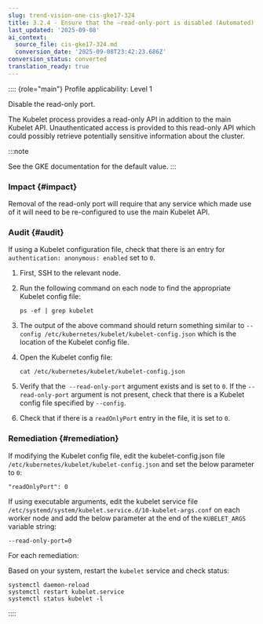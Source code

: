 ```yaml
---
slug: trend-vision-one-cis-gke17-324
title: 3.2.4 - Ensure that the –read-only-port is disabled (Automated)
last_updated: '2025-09-08'
ai_context:
  source_file: cis-gke17-324.md
  conversion_date: '2025-09-08T23:42:23.686Z'
conversion_status: converted
translation_ready: true
---
```


:::: {role="main"}
Profile applicability: Level 1

Disable the read-only port.

The Kubelet process provides a read-only API in addition to the main Kubelet API. Unauthenticated access is provided to this read-only API which could possibly retrieve potentially sensitive information about the cluster.

:::note

See the GKE documentation for the default value.
:::

### Impact {#impact}

Removal of the read-only port will require that any service which made use of it will need to be re-configured to use the main Kubelet API.

### Audit {#audit}

If using a Kubelet configuration file, check that there is an entry for `authentication: anonymous: enabled` set to `0`.

1.  First, SSH to the relevant node.

2.  Run the following command on each node to find the appropriate Kubelet config file:

    ``` codeblock
    ps -ef | grep kubelet
    ```

3.  The output of the above command should return something similar to `--config /etc/kubernetes/kubelet/kubelet-config.json` which is the location of the Kubelet config file.

4.  Open the Kubelet config file:

    ``` codeblock
    cat /etc/kubernetes/kubelet/kubelet-config.json
    ```

5.  Verify that the` --read-only-port` argument exists and is set to `0`. If the `--read-only-port` argument is not present, check that there is a Kubelet config file specified by `--config`.

6.  Check that if there is a `readOnlyPort` entry in the file, it is set to `0`.

### Remediation {#remediation}

If modifying the Kubelet config file, edit the kubelet-config.json file `/etc/kubernetes/kubelet/kubelet-config.json` and set the below parameter to `0`:

``` codeblock
"readOnlyPort": 0
```

If using executable arguments, edit the kubelet service file `/etc/systemd/system/kubelet.service.d/10-kubelet-args.conf` on each worker node and add the below parameter at the end of the `KUBELET_ARGS` variable string:

``` codeblock
--read-only-port=0
```

For each remediation:

Based on your system, restart the `kubelet` service and check status:

``` codeblock
systemctl daemon-reload
systemctl restart kubelet.service
systemctl status kubelet -l
```
::::
